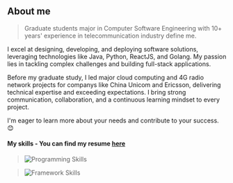 ## About me

> Graduate students major in Computer Software Engineering with 10+ years' experience in telecommunication industry define me.

I excel at designing, developing, and deploying software solutions, leveraging technologies like Java, Python, ReactJS, and Golang. My passion lies in tackling complex challenges and building full-stack applications.

Before my graduate study, I led major cloud computing and 4G radio network projects for companys like China Unicom and Ericsson, delivering technical expertise and exceeding expectations. I bring strong communication, collaboration, and a continuous learning mindset to every project.

I'm eager to learn more about your needs and contribute to your success. 😊

#### My skills - **You can find my resume <a href="./LiFu_CV_3.pdf" target="_blank">here</a>**

> ![Programming Skills](https://skillicons.dev/icons?i=java,python,js,html,css,golang)

> ![Framework Skills](https://skillicons.dev/icons?i=react,nodejs,mongodb,mysql,docker,aws,git,spring)


